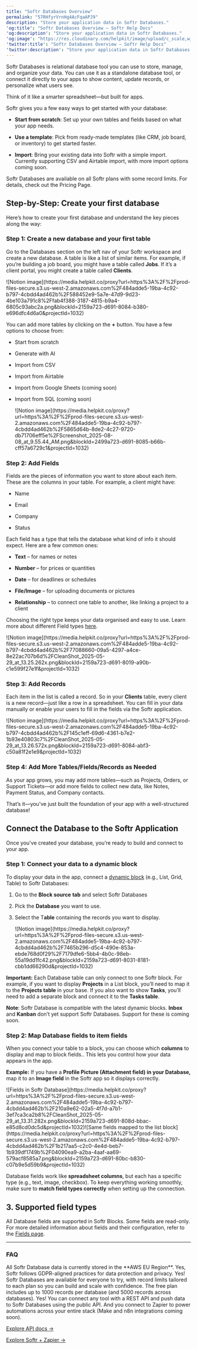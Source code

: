 ```yaml
---
title: "Softr Databases Overview"
permalink: "57RHfyrVrnHg4AcFqaAPJ9"
description: "Store your application data in Softr Databases."
'og:title': "Softr Databases Overview – Softr Help Docs"
'og:description': "Store your application data in Softr Databases."
'og:image': "https://res.cloudinary.com/helpkit/image/upload/c_scale,w_700,q_auto/v1674219840/softrdocs_meta_OG_Image_Url_258f31c013.png"
'twitter:title': "Softr Databases Overview – Softr Help Docs"
'twitter:description': "Store your application data in Softr Databases."
---
```

Softr Databases is relational database tool you can use to store, manage, and organize your data. You can use it as a standalone database tool, or connect it directly to your apps to show content, update records, or personalize what users see.

Think of it like a smarter spreadsheet—but built for apps.

Softr gives you a few easy ways to get started with your database:

* **Start from scratch**: Set up your own tables and fields based on what your app needs.

* **Use a template**: Pick from ready-made templates (like CRM, job board, or inventory) to get started faster.

* **Import**: Bring your existing data into Softr with a simple import. Currently supporting CSV and Airtable import, with more import options coming soon.

<Note>

Softr Databases are available on all Softr plans with some record limits. For details, check out the Pricing Page.

</Note>

## Step-by-Step: Create your first database

Here’s how to create your first database and understand the key pieces along the way:

### **Step 1: Create a new database and your first table**

Go to the Databases section on the left nav of your Softr workspace and create a new database. A table is like a list of similar items. For example, if you’re building a job board, you might have a table called **Jobs**. If it’s a client portal, you might create a table called **Clients**.
<Frame>![Notion image](https://media.helpkit.co/proxy?url=https%3A%2F%2Fprod-files-secure.s3.us-west-2.amazonaws.com%2F484adde5-19ba-4c92-b797-4cbdd4ad462b%2F588452e9-5a7e-47d9-9d23-4be103a791c8%2Ffab4f388-3187-4815-b9a4-6805c93abc2a.png&blockId=2159a723-d691-8084-b380-e696dfc4d6a0&projectId=1032)</Frame>

You can add more tables by clicking on the **+** button. You have a few options to choose from:

* Start from scratch

* Generate with AI

* Import from CSV

* Import from Airtable

* Import from Google Sheets (coming soon)

* Import from SQL (coming soon)
  <Frame>![Notion image](https://media.helpkit.co/proxy?url=https%3A%2F%2Fprod-files-secure.s3.us-west-2.amazonaws.com%2F484adde5-19ba-4c92-b797-4cbdd4ad462b%2F5865d64b-8de2-4c27-9720-db71706eff5e%2FScreenshot_2025-08-08_at_9.55.44_AM.png&blockId=2499a723-d691-8085-b66b-cff57a6729c1&projectId=1032)</Frame>

### **Step 2: Add Fields**

Fields are the pieces of information you want to store about each item. These are the columns in your table. For example, a client might have:

* Name

* Email

* Company

* Status

Each field has a type that tells the database what kind of info it should expect. Here are a few common ones:

* **Text** – for names or notes

* **Number** – for prices or quantities

* **Date** – for deadlines or schedules

* **File/Image** – for uploading documents or pictures

* **Relationship** – to connect one table to another, like linking a project to a client

Choosing the right type keeps your data organised and easy to use. Learn more about different Field types [here](/softr-databases/57RHfyrVrq5xPojyELRnSu/field-types/57RHfyrVrpq8aaMPouT9Rs).
<Frame>![Notion image](https://media.helpkit.co/proxy?url=https%3A%2F%2Fprod-files-secure.s3.us-west-2.amazonaws.com%2F484adde5-19ba-4c92-b797-4cbdd4ad462b%2F77088660-09a5-4297-a4ce-8e22ac707b6d%2FCleanShot_2025-05-29_at_13.25.262x.png&blockId=2159a723-d691-8019-a90b-c1e599f27e1f&projectId=1032)</Frame>

### **Step 3: Add Records**

Each item in the list is called a record. So in your **Clients** table, every client is a new record—just like a row in a spreadsheet. You can fill in your data manually or enable your users to fill in the fields via the Softr application.
<Frame>![Notion image](https://media.helpkit.co/proxy?url=https%3A%2F%2Fprod-files-secure.s3.us-west-2.amazonaws.com%2F484adde5-19ba-4c92-b797-4cbdd4ad462b%2F145c1eff-69d6-4361-b7e2-1b93e40803c7%2FCleanShot_2025-05-29_at_13.26.572x.png&blockId=2159a723-d691-8084-abf3-c50a81f2e1e9&projectId=1032)</Frame>

### **Step 4: Add More Tables/Fields/Records as Needed**

As your app grows, you may add more tables—such as Projects, Orders, or Support Tickets—or add more fields to collect new data, like Notes, Payment Status, and Company contacts.

That’s it—you’ve just built the foundation of your app with a well-structured database!

## Connect the Database to the Softr Application

Once you've created your database, you’re ready to build and connect to your app.

### **Step 1: Connect your data to a dynamic block**

To display your data in the app, connect a [dynamic block](/core-concepts-overview/c5VwEbsWtTfPyUZjmEKvfx/visualize-data-with-building-blocks/41p6U2eZs7zgY8zWmFV4eH) (e.g., List, Grid, Table) to Softr Databases:

1. Go to the **Block source** **tab** and select Softr Databases

2. Pick the **Database** you want to use.

3. Select the T**able** containing the records you want to display.<br/>
   <Frame>![Notion image](https://media.helpkit.co/proxy?url=https%3A%2F%2Fprod-files-secure.s3.us-west-2.amazonaws.com%2F484adde5-19ba-4c92-b797-4cbdd4ad462b%2F7465b296-d5c4-490e-853a-ebde768d0f29%2F7179dfe6-5bb4-4b0c-98eb-55a19dd1fc42.png&blockId=2159a723-d691-8031-8181-cbb1dd66290d&projectId=1032)</Frame>

<Note>

**Important:** Each Database table can only connect to one Softr block. For example, if you want to display **Projects** in a List block, you’ll need to map it to the **Projects table** in your base. If you also want to show **Tasks**, you’ll need to add a separate block and connect it to the **Tasks table**.

</Note>
<Note>

**Note**: Softr Database is compatible with the latest dynamic blocks. **Inbox** and **Kanban** don’t yet support Softr Databases. Support for these is coming soon.

</Note>

### **Step 2: Map Database fields to item fields**

When you connect your table to a block, you can choose which **columns** to display and map to block fields.. This lets you control how your data appears in the app.

**Example:** If you have a **Profile Picture (Attachment field) in your Database,** map it to an **Image field** in the Softr app so it displays correctly.
<Frame caption="Fields in Softr Database">![Fields in Softr Database](https://media.helpkit.co/proxy?url=https%3A%2F%2Fprod-files-secure.s3.us-west-2.amazonaws.com%2F484adde5-19ba-4c92-b797-4cbdd4ad462b%2F210a9e62-02a5-4f7d-a7b1-3ef7ca3ca2b8%2FCleanShot_2025-05-29_at_13.31.282x.png&blockId=2159a723-d691-808d-bbac-e85d8cd0dc5d&projectId=1032)</Frame><Frame caption="Same fields mapped to the list block">![Same fields mapped to the list block](https://media.helpkit.co/proxy?url=https%3A%2F%2Fprod-files-secure.s3.us-west-2.amazonaws.com%2F484adde5-19ba-4c92-b797-4cbdd4ad462b%2F1b217aa5-c2c0-4e4d-beb7-1b939df1749b%2F04090ea9-a2ba-4aaf-aa69-579acf8585a7.png&blockId=2159a723-d691-80bc-b830-c07b9e5d59b9&projectId=1032)</Frame>
<Note>

Database fields work like **spreadsheet columns**, but each has a specific type (e.g., text, image, checkbox). To keep everything working smoothly, make sure to **match field types correctly** when setting up the connection.

</Note>

## **3. Supported field types**

All Database fields are supported in Softr Blocks. Some fields are read-only. For more detailed information about fields and their configuration, refer to the [Fields page](/softr-databases/57RHfyrVrq5xPojyELRnSu/field-types/57RHfyrVrpq8aaMPouT9Rs).

---

### FAQ
   <AccordionGroup>
   <Accordion title="Where is the Softr Database stored?">
All Softr Database data is currently stored in the **AWS EU Region**.
   </Accordion>
   <Accordion title="Is Softr Databases GDPR compliant?">
Yes, Softr follows GDPR-aligned practices for data protection and privacy.
   </Accordion>
   <Accordion title="Are Softr Databases available on the free plan?">
Yes! Softr Databases are available for everyone to try, with record limits tailored to each plan so you can build and scale with confidence. The free plan includes up to 1000 records per database (and 5000 records across databases).
   </Accordion>
   <Accordion title="Can I add data to Softr Databases via API or automation tools?">
Yes! You can connect any tool with a REST API and push data to Softr Databases using the public API. And you connect to Zapier to power automations across your entire stack (Make and n8n integrations coming soon).

[Explore API docs →](/softr-api/tTFQ5vSAUozj5MsKixMH8C/softr-database-api/)

[Explore Softr + Zapier →](https://zapier.com/apps/softr/integrations)
   </Accordion>

</AccordionGroup>